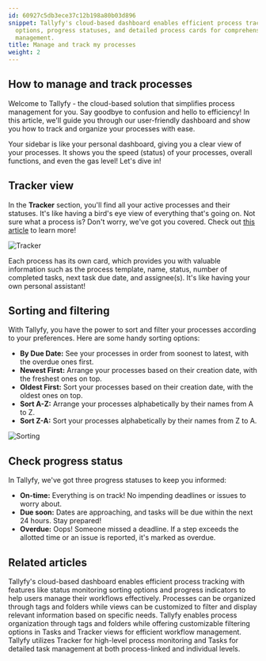 ```yaml
---
id: 60927c5db3ece37c12b198a80b03d896
snippet: Tallyfy's cloud-based dashboard enables efficient process tracking with sorting
  options, progress statuses, and detailed process cards for comprehensive workflow
  management.
title: Manage and track my processes
weight: 2
---
```


## How to manage and track processes

Welcome to Tallyfy - the cloud-based solution that simplifies process management for you. Say goodbye to confusion and hello to efficiency! In this article, we'll guide you through our user-friendly dashboard and show you how to track and organize your processes with ease.

Your sidebar is like your personal dashboard, giving you a clear view of your processes. It shows you the speed (status) of your processes, overall functions, and even the gas level! Let's dive in!

## Tracker view

In the **Tracker** section, you'll find all your active processes and their statuses. It's like having a bird's eye view of everything that's going on. Not sure what a process is? Don't worry, we've got you covered. Check out [this article](/products/pro/tracking-and-tasks/processes/) to learn more!

![Tracker](https://screenshots.tallyfy.com/tallyfy%2Fpro%2Fdesktop-light-showcase-tracker-tab.png)

Each process has its own card, which provides you with valuable information such as the process template, name, status, number of completed tasks, next task due date, and assignee(s). It's like having your own personal assistant!

## Sorting and filtering

With Tallyfy, you have the power to sort and filter your processes according to your preferences. Here are some handy sorting options:

- **By Due Date:** See your processes in order from soonest to latest, with the overdue ones first.
- **Newest First:** Arrange your processes based on their creation date, with the freshest ones on top.
- **Oldest First:** Sort your processes based on their creation date, with the oldest ones on top.
- **Sort A-Z:** Arrange your processes alphabetically by their names from A to Z.
- **Sort Z-A:** Sort your processes alphabetically by their names from Z to A.

![Sorting](https://screenshots.tallyfy.com/tallyfy%2Fpro%2Fdesktop-light-order-processes.png)

## Check progress status

In Tallyfy, we've got three progress statuses to keep you informed:

- **On-time:** Everything is on track! No impending deadlines or issues to worry about.
- **Due soon:** Dates are approaching, and tasks will be due within the next 24 hours. Stay prepared!
- **Overdue:** Oops! Someone missed a deadline. If a step exceeds the allotted time or an issue is reported, it's marked as overdue.


## Related articles
<CardGrid>
<LinkTitleCard header="<b>Tracker View > Manage and track my processes</b>" href="/products/pro/tracking-and-tasks/tracker-view/how-can-i-manage-and-track-my-processes-on-tallyfy/" > Tallyfy's cloud-based dashboard enables efficient process tracking with features like status monitoring sorting options and progress indicators to help users manage their workflows effectively. </LinkTitleCard>
<LinkTitleCard header="<b>Tracker View > Organize processes</b>" href="/products/pro/tracking-and-tasks/tracker-view/organize-processes/" > Processes can be organized through tags and folders while views can be customized to filter and display relevant information based on specific needs. </LinkTitleCard>
<LinkTitleCard header="<b>Tracker View > Organize processes</b>" href="/products/pro/tracking-and-tasks/tracker-view/organize-processes/" > Tallyfy enables process organization through tags and folders while offering customizable filtering options in Tasks and Tracker views for efficient workflow management. </LinkTitleCard>
<LinkTitleCard header="<b>Pro > Tracking</b>" href="/products/pro/tracking-and-tasks/" > Tallyfy utilizes Tracker for high-level process monitoring and Tasks for detailed task management at both process-linked and individual levels. </LinkTitleCard>
</CardGrid>